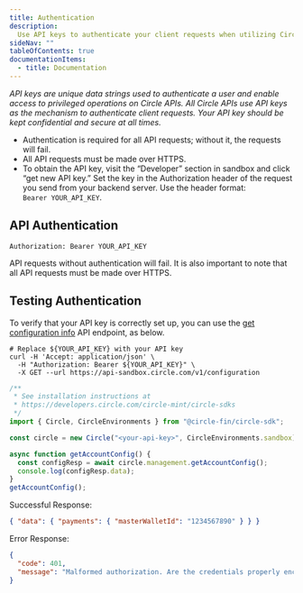 ---
title: Authentication
description:
  Use API keys to authenticate your client requests when utilizing Circle APIs.
sideNav: ""
tableOfContents: true
documentationItems:
  - title: Documentation
---

_API keys are unique data strings used to authenticate a user and enable access
to privileged operations on Circle APIs. All Circle APIs use API keys as the
mechanism to authenticate client requests. Your API key should be kept
confidential and secure at all times._

- Authentication is required for all API requests; without it, the requests will
  fail.
- All API requests must be made over HTTPS.
- To obtain the API key, visit the “Developer” section in sandbox and click “get
  new API key.” Set the key in the Authorization header of the request you send
  from your backend server. Use the header format:  
  `Bearer YOUR_API_KEY`.

## API Authentication

```text API Authentication
Authorization: Bearer YOUR_API_KEY
```

API requests without authentication will fail. It is also important to note that
all API requests must be made over HTTPS.

## Testing Authentication

To verify that your API key is correctly set up, you can use the
[get configuration info](/api-reference/circle-mint/general/get-account-config)
API endpoint, as below.

<CodeGroup>

```curl cURL
# Replace ${YOUR_API_KEY} with your API key
curl -H 'Accept: application/json' \
  -H "Authorization: Bearer ${YOUR_API_KEY}" \
  -X GET --url https://api-sandbox.circle.com/v1/configuration
```

```javascript
/**
 * See installation instructions at
 * https://developers.circle.com/circle-mint/circle-sdks
 */
import { Circle, CircleEnvironments } from "@circle-fin/circle-sdk";

const circle = new Circle("<your-api-key>", CircleEnvironments.sandbox);

async function getAccountConfig() {
  const configResp = await circle.management.getAccountConfig();
  console.log(configResp.data);
}
getAccountConfig();
```

</CodeGroup>

Successful Response:

```json
{ "data": { "payments": { "masterWalletId": "1234567890" } } }
```

Error Response:

```json
{
  "code": 401,
  "message": "Malformed authorization. Are the credentials properly encoded?"
}
```
